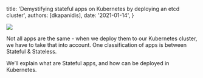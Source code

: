 
  title: 'Demystifying stateful apps on Kubernetes by deploying an etcd cluster',
  authors: [dkapanidis],
  date: '2021-01-14',
}

<img src={Banner}/>

Not all apps are the same - when we deploy them to our Kubernetes cluster, we have to take that into account. One classification of apps is between Stateful & Stateless.

We’ll explain what are Stateful apps, and how can be deployed in Kubernetes.
